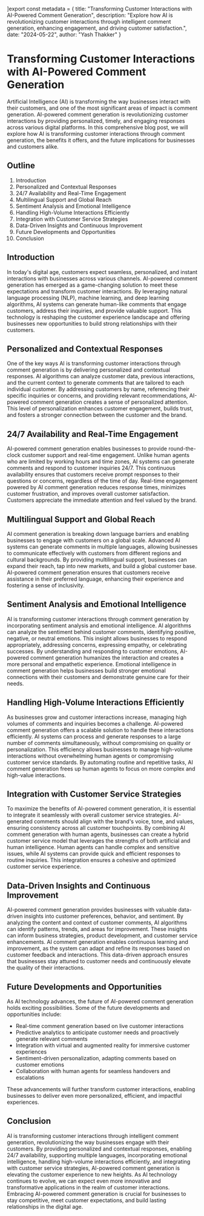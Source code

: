 ]export const metadata = {
  title: "Transforming Customer Interactions with AI-Powered Comment Generation",
  description: "Explore how AI is revolutionizing customer interactions through intelligent comment generation, enhancing engagement, and driving customer satisfaction.",
  date: "2024-05-22",
  author: "Yash Thakker"
}

# Transforming Customer Interactions with AI-Powered Comment Generation

Artificial Intelligence (AI) is transforming the way businesses interact with their customers, and one of the most significant areas of impact is comment generation. AI-powered comment generation is revolutionizing customer interactions by providing personalized, timely, and engaging responses across various digital platforms. In this comprehensive blog post, we will explore how AI is transforming customer interactions through comment generation, the benefits it offers, and the future implications for businesses and customers alike.

## Outline

1. Introduction
2. Personalized and Contextual Responses
3. 24/7 Availability and Real-Time Engagement
4. Multilingual Support and Global Reach
5. Sentiment Analysis and Emotional Intelligence
6. Handling High-Volume Interactions Efficiently
7. Integration with Customer Service Strategies
8. Data-Driven Insights and Continuous Improvement
9. Future Developments and Opportunities
10. Conclusion

## Introduction

In today's digital age, customers expect seamless, personalized, and instant interactions with businesses across various channels. AI-powered comment generation has emerged as a game-changing solution to meet these expectations and transform customer interactions. By leveraging natural language processing (NLP), machine learning, and deep learning algorithms, AI systems can generate human-like comments that engage customers, address their inquiries, and provide valuable support. This technology is reshaping the customer experience landscape and offering businesses new opportunities to build strong relationships with their customers.

## Personalized and Contextual Responses

One of the key ways AI is transforming customer interactions through comment generation is by delivering personalized and contextual responses. AI algorithms can analyze customer data, previous interactions, and the current context to generate comments that are tailored to each individual customer. By addressing customers by name, referencing their specific inquiries or concerns, and providing relevant recommendations, AI-powered comment generation creates a sense of personalized attention. This level of personalization enhances customer engagement, builds trust, and fosters a stronger connection between the customer and the brand.

## 24/7 Availability and Real-Time Engagement

AI-powered comment generation enables businesses to provide round-the-clock customer support and real-time engagement. Unlike human agents who are limited by working hours and time zones, AI systems can generate comments and respond to customer inquiries 24/7. This continuous availability ensures that customers receive prompt responses to their questions or concerns, regardless of the time of day. Real-time engagement powered by AI comment generation reduces response times, minimizes customer frustration, and improves overall customer satisfaction. Customers appreciate the immediate attention and feel valued by the brand.

## Multilingual Support and Global Reach

AI comment generation is breaking down language barriers and enabling businesses to engage with customers on a global scale. Advanced AI systems can generate comments in multiple languages, allowing businesses to communicate effectively with customers from different regions and cultural backgrounds. By providing multilingual support, businesses can expand their reach, tap into new markets, and build a global customer base. AI-powered comment generation ensures that customers receive assistance in their preferred language, enhancing their experience and fostering a sense of inclusivity.

## Sentiment Analysis and Emotional Intelligence

AI is transforming customer interactions through comment generation by incorporating sentiment analysis and emotional intelligence. AI algorithms can analyze the sentiment behind customer comments, identifying positive, negative, or neutral emotions. This insight allows businesses to respond appropriately, addressing concerns, expressing empathy, or celebrating successes. By understanding and responding to customer emotions, AI-powered comment generation humanizes the interaction and creates a more personal and empathetic experience. Emotional intelligence in comment generation helps businesses build stronger emotional connections with their customers and demonstrate genuine care for their needs.

## Handling High-Volume Interactions Efficiently

As businesses grow and customer interactions increase, managing high volumes of comments and inquiries becomes a challenge. AI-powered comment generation offers a scalable solution to handle these interactions efficiently. AI systems can process and generate responses to a large number of comments simultaneously, without compromising on quality or personalization. This efficiency allows businesses to manage high-volume interactions without overwhelming human agents or compromising customer service standards. By automating routine and repetitive tasks, AI comment generation frees up human agents to focus on more complex and high-value interactions.

## Integration with Customer Service Strategies

To maximize the benefits of AI-powered comment generation, it is essential to integrate it seamlessly with overall customer service strategies. AI-generated comments should align with the brand's voice, tone, and values, ensuring consistency across all customer touchpoints. By combining AI comment generation with human agents, businesses can create a hybrid customer service model that leverages the strengths of both artificial and human intelligence. Human agents can handle complex and sensitive issues, while AI systems can provide quick and efficient responses to routine inquiries. This integration ensures a cohesive and optimized customer service experience.

## Data-Driven Insights and Continuous Improvement

AI-powered comment generation provides businesses with valuable data-driven insights into customer preferences, behavior, and sentiment. By analyzing the content and context of customer comments, AI algorithms can identify patterns, trends, and areas for improvement. These insights can inform business strategies, product development, and customer service enhancements. AI comment generation enables continuous learning and improvement, as the system can adapt and refine its responses based on customer feedback and interactions. This data-driven approach ensures that businesses stay attuned to customer needs and continuously elevate the quality of their interactions.

## Future Developments and Opportunities

As AI technology advances, the future of AI-powered comment generation holds exciting possibilities. Some of the future developments and opportunities include:

- Real-time comment generation based on live customer interactions
- Predictive analytics to anticipate customer needs and proactively generate relevant comments
- Integration with virtual and augmented reality for immersive customer experiences
- Sentiment-driven personalization, adapting comments based on customer emotions
- Collaboration with human agents for seamless handovers and escalations

These advancements will further transform customer interactions, enabling businesses to deliver even more personalized, efficient, and impactful experiences.

## Conclusion

AI is transforming customer interactions through intelligent comment generation, revolutionizing the way businesses engage with their customers. By providing personalized and contextual responses, enabling 24/7 availability, supporting multiple languages, incorporating emotional intelligence, handling high-volume interactions efficiently, and integrating with customer service strategies, AI-powered comment generation is elevating the customer experience to new heights. As AI technology continues to evolve, we can expect even more innovative and transformative applications in the realm of customer interactions. Embracing AI-powered comment generation is crucial for businesses to stay competitive, meet customer expectations, and build lasting relationships in the digital age.